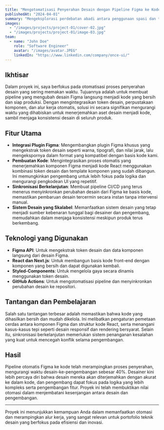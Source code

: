 ```yaml
---
title: "Mengotomatisasi Penyerahan Desain dengan Pipeline Figma ke Kode"
publishedAt: "2024-04-01"
summary: "Mengeksplorasi perdebatan abadi antara penggunaan spasi dan tab untuk indentasi kode, dan mengapa pilihan ini lebih penting dari yang Anda kira."
images:
  - "/images/projects/project-01/cover-02.jpg"
  - "/images/projects/project-01/image-03.jpg"
team:
  - name: "John Doe"
    role: "Software Engineer"
    avatar: "/images/avatar.JPEG"
    linkedIn: "https://www.linkedin.com/company/once-ui/"
---
```


## Ikhtisar

Dalam proyek ini, saya berfokus pada otomatisasi proses penyerahan desain yang sering memakan waktu. Tujuannya adalah untuk membuat pipeline yang mengubah desain Figma langsung menjadi kode yang bersih dan siap produksi. Dengan mengintegrasikan token desain, perpustakaan komponen, dan alur kerja otomatis, solusi ini secara signifikan mengurangi waktu yang dihabiskan untuk menerjemahkan aset desain menjadi kode, sambil menjaga konsistensi desain di seluruh produk.

## Fitur Utama

- **Integrasi Plugin Figma**: Mengembangkan plugin Figma khusus yang mengekstrak token desain seperti warna, tipografi, dan nilai jarak, lalu mengekspornya dalam format yang kompatibel dengan basis kode kami.
- **Pembuatan Kode**: Mengintegrasikan proses otomatis yang menerjemahkan komponen Figma menjadi kode React menggunakan kombinasi token desain dan template komponen yang sudah dibangun. Ini memungkinkan pengembang untuk lebih fokus pada logika dan mengurangi pengkodean UI yang repetitif.
- **Sinkronisasi Berkelanjutan**: Membuat pipeline CI/CD yang terus menerus menyinkronkan perubahan desain dari Figma ke basis kode, memastikan pembaruan desain tercermin secara instan tanpa intervensi manual.
- **Sistem Desain yang Skalabel**: Memanfaatkan sistem desain yang tetap menjadi sumber kebenaran tunggal bagi desainer dan pengembang, memudahkan dalam menjaga konsistensi meskipun produk terus berkembang.

## Teknologi yang Digunakan

- **Figma API**: Untuk mengekstrak token desain dan data komponen langsung dari desain Figma.
- **React dan Next.js**: Untuk membangun basis kode front-end dengan komponen yang bersih dan dapat digunakan kembali.
- **Styled-Components**: Untuk mengelola gaya secara dinamis menggunakan token desain.
- **GitHub Actions**: Untuk mengotomatisasi pipeline dan menyinkronkan perubahan desain ke repositori.

## Tantangan dan Pembelajaran

Salah satu tantangan terbesar adalah memastikan bahwa kode yang dihasilkan bersih dan mudah dikelola. Ini melibatkan pengaturan pemetaan cerdas antara komponen Figma dan struktur kode React, serta menangani kasus-kasus tepi seperti desain responsif dan rendering bersyarat. Selain itu, sinkronisasi berkelanjutan memerlukan sistem penanganan kesalahan yang kuat untuk mencegah konflik selama pengembangan.

## Hasil

Pipeline otomatis Figma ke kode telah merampingkan proses penyerahan, mengurangi waktu desain-ke-pengembangan sebesar 40%. Desainer kini lebih percaya diri bahwa desain mereka akan diterjemahkan dengan akurat ke dalam kode, dan pengembang dapat fokus pada logika yang lebih kompleks serta pengembangan fitur. Proyek ini telah membuktikan nilai otomasi dalam menjembatani kesenjangan antara desain dan pengembangan.

---

Proyek ini menunjukkan kemampuan Anda dalam memanfaatkan otomasi dan merampingkan alur kerja, yang sangat relevan untuk portofolio teknik desain yang berfokus pada efisiensi dan inovasi.